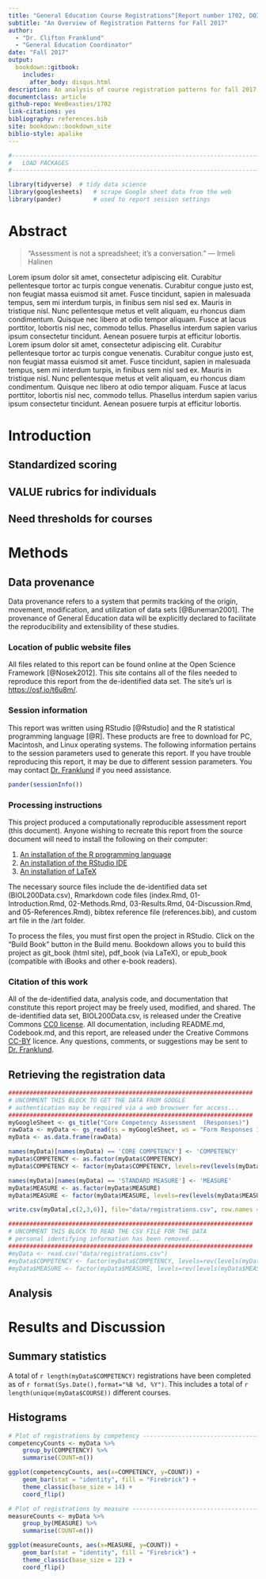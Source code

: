 ```yaml
--- 
title: "General Education Course Registrations^[Report number 1702, DOI [10.17605/OSF.IO/6KFDV](https://doi.org/10.17605/OSF.IO/6KFDV)]"
subtitle: "An Overview of Registration Patterns for Fall 2017"
author: 
  - "Dr. Clifton Franklund"
  - "General Education Coordinator"
date: "Fall 2017"
output: 
  bookdown::gitbook:
    includes:
      after_body: disqus.html
description: An analysis of course registration patterns for fall 2017. This report may be used to evaluate the overall participation of units in assessment and the distribution of assessment methods.
documentclass: article
github-repo: WeeBeasties/1702
link-citations: yes
bibliography: references.bib
site: bookdown::bookdown_site
biblio-style: apalike
---
```

\addtolength{\headheight}{0.7cm}
\thispagestyle{fancyplain}
\lhead{\includegraphics[height=0.5cm]{art/logo.png}}
\rhead{}
\renewcommand{\headrulewidth}{0pt}

```R

#----------------------------------------------------------------------------------------
#	LOAD PACKAGES
#----------------------------------------------------------------------------------------

library(tidyverse)	# tidy data science
library(googlesheets)   # scrape Google sheet data from the web
library(pander)         # used to report session settings
```


# Abstract {#abstract -}
> "Assessment is not a spreadsheet; it's a conversation."
> --- Irmeli Halinen

Lorem ipsum dolor sit amet, consectetur adipiscing elit. Curabitur pellentesque tortor ac turpis congue venenatis. Curabitur congue justo est, non feugiat massa euismod sit amet. Fusce tincidunt, sapien in malesuada tempus, sem mi interdum turpis, in finibus sem nisl sed ex. Mauris in tristique nisl. Nunc pellentesque metus et velit aliquam, eu rhoncus diam condimentum. Quisque nec libero at odio tempor aliquam. Fusce at lacus porttitor, lobortis nisl nec, commodo tellus. Phasellus interdum sapien varius ipsum consectetur tincidunt. Aenean posuere turpis at efficitur lobortis. Lorem ipsum dolor sit amet, consectetur adipiscing elit. Curabitur pellentesque tortor ac turpis congue venenatis. Curabitur congue justo est, non feugiat massa euismod sit amet. Fusce tincidunt, sapien in malesuada tempus, sem mi interdum turpis, in finibus sem nisl sed ex. Mauris in tristique nisl. Nunc pellentesque metus et velit aliquam, eu rhoncus diam condimentum. Quisque nec libero at odio tempor aliquam. Fusce at lacus porttitor, lobortis nisl nec, commodo tellus. Phasellus interdum sapien varius ipsum consectetur tincidunt. Aenean posuere turpis at efficitur lobortis. 

# Introduction {#introduction -}
## Standardized scoring {#standards -} 
## VALUE rubrics for individuals {#VALIE -}
## Need thresholds for courses {#thresholds -}

# Methods {#methods -}

## Data provenance {-}
Data provenance refers to a system that permits tracking of the origin, movement, modification, and utilization of data sets [@Buneman2001]. The provenance of General Education data will be explicitly declared to facilitate the reproducibility and extensibility of these studies.

### Location of public website files {-}
All files related to this report can be found online at the Open Science Framework [@Nosek2012]. This site contains all of the files needed to reproduce this report from the de-identified data set. The site's url is [https://osf.io/t6u8m/](https://osf.io/t6u8m/).

### Session information {-}
This report was written using RStudio [@Rstudio] and the R statistical programming language [@R]. These products are free to download for PC, Macintosh, and Linux operating systems. The following information pertains to the session parameters used to generate this report. If you have trouble reproducing this report, it may be due to different session parameters. You may contact [Dr. Franklund](mailto:CliftonFranklund@ferris.edu) if you need assistance.

```R
pander(sessionInfo())
```

### Processing instructions {-}
This project produced a computationally reproducible assessment report (this document). Anyone wishing to recreate this report from the source document will need to install the following on their computer:

1. [An installation of the R programming language](https://www.r-project.org)
2. [An installation of the RStudio IDE](https://www.rstudio.com/products/rstudio/download3/)
3. [An installation of LaTeX](https://www.latex-project.org/get/)

The necessary source files include the de-identified data set (BIOL200Data.csv), Rmarkdown code files (index.Rmd, 01-Introduction.Rmd, 02-Methods.Rmd, 03-Results.Rmd, 04-Discussion.Rmd, and 05-References.Rmd), bibtex reference file (references.bib), and custom art file in the /art folder.

To process the files, you must first open the project in RStudio. Click on the "Build Book" button in the Build menu. Bookdown allows you to build this project as git_book (html site), pdf_book (via LaTeX), or epub_book (compatible with iBooks and other e-book readers).

### Citation of this work {-}
All of the de-identified data, analysis code, and documentation that constitute this report project may be freely used, modified, and shared. The de-identified data set, BIOL200Data.csv, is released under the Creative Commons [CC0 license](https://creativecommons.org/publicdomain/zero/1.0/). All documentation, including README.md, Codebook.md, and this report, are released under the Creative Commons [CC-BY](https://creativecommons.org/licenses/by/4.0/) licence. Any questions, comments, or suggestions may be sent to [Dr. Franklund](mailto:CliftonFranklund@ferris.edu).

## Retrieving the registration data {#googlesheets -}  
```R
#####################################################################
# UNCOMMENT THIS BLOCK TO GET THE DATA FROM GOOGLE
# authentication may be required via a web browswer for access...
#####################################################################
myGoogleSheet <- gs_title("Core Competency Assessment  (Responses)")
rawData <- myData <- gs_read(ss = myGoogleSheet, ws = "Form Responses 1")
myData <- as.data.frame(rawData)

names(myData)[names(myData) == 'CORE COMPETENCY'] <- 'COMPETENCY'
myData$COMPETENCY <- as.factor(myData$COMPETENCY)
myData$COMPETENCY <- factor(myData$COMPETENCY, levels=rev(levels(myData$COMPETENCY)))

names(myData)[names(myData) == 'STANDARD MEASURE'] <- 'MEASURE'
myData$MEASURE <- as.factor(myData$MEASURE)
myData$MEASURE <- factor(myData$MEASURE, levels=rev(levels(myData$MEASURE)))

write.csv(myData[,c(2,3,6)], file="data/registrations.csv", row.names = FALSE)

#####################################################################
# UNCOMMENT THIS BLOCK TO READ THE CSV FILE FOR THE DATA
# personal identifying information has been removed...
#####################################################################
#myData <- read.csv("data/registrations.csv")
#myData$COMPETENCY <- factor(myData$COMPETENCY, levels=rev(levels(myData$COMPETENCY)))
#myData$MEASURE <- factor(myData$MEASURE, levels=rev(levels(myData$MEASURE)))
```

## Analysis {#analysis -}


# Results and Discussion {#results -}
## Summary statistics {#summary -}  
A total of `r length(myData$COMPETENCY)` registrations have been completed as of `r format(Sys.Date(),format="%B %d, %Y")`. This includes a total of `r length(unique(myData$COURSE))` different courses.  

## Histograms  {#histogram -}
```r
# Plot of registrations by competency -------------------------------------
competencyCounts <- myData %>%
	group_by(COMPETENCY) %>%
	summarise(COUNT=n())

ggplot(competencyCounts, aes(x=COMPETENCY, y=COUNT)) +
	geom_bar(stat = "identity", fill = "Firebrick") +
	theme_classic(base_size = 14) +
	coord_flip()
```

```r
# Plot of registrations by measure ----------------------------------------
measureCounts <- myData %>%
	group_by(MEASURE) %>%
	summarise(COUNT=n())

ggplot(measureCounts, aes(x=MEASURE, y=COUNT)) +
	geom_bar(stat = "identity", fill = "Firebrick") +
	theme_classic(base_size = 12) +
	coord_flip()
```

